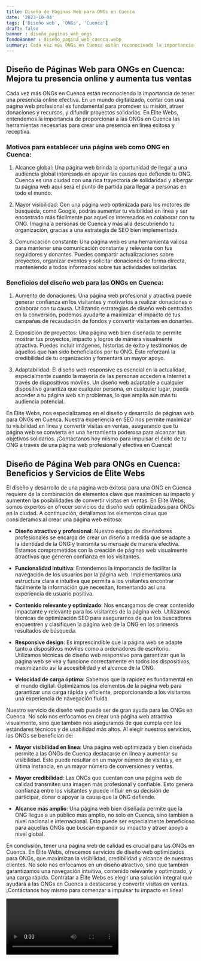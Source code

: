 ```yaml
---
title: Diseño de Páginas Web para ONGs en Cuenca
date: '2023-10-04'
tags: ['Diseño web', 'ONGs', 'Cuenca']
draft: false
banner : diseño_paginas_web_ongs
fondoBanner : diseño_pagina_web_cuenca.webp
summary: Cada vez más ONGs en Cuenca están reconociendo la importancia de tener una presencia online efectiva. En un mundo digitalizado, contar con una página web profesional es fundamental para promover su misión, atraer donaciones y recursos, y difundir proyectos solidarios. En Élite Webs, entendemos la importancia de proporcionar a las ONGs en Cuenca las herramientas necesarias para crear una presencia en línea exitosa y receptiva.
---
```


## Diseño de Páginas Web para ONGs en Cuenca: Mejora tu presencia online y aumenta tus ventas

Cada vez más ONGs en Cuenca están reconociendo la importancia de tener una presencia online efectiva. En un mundo digitalizado, contar con una página web profesional es fundamental para promover su misión, atraer donaciones y recursos, y difundir proyectos solidarios. En Élite Webs, entendemos la importancia de proporcionar a las ONGs en Cuenca las herramientas necesarias para crear una presencia en línea exitosa y receptiva.

### Motivos para establecer una página web como ONG en Cuenca:

1. Alcance global: Una página web brinda la oportunidad de llegar a una audiencia global interesada en apoyar las causas que defiende tu ONG. Cuenca es una ciudad con una rica trayectoria de solidaridad y albergar tu página web aquí será el punto de partida para llegar a personas en todo el mundo.

2. Mayor visibilidad: Con una página web optimizada para los motores de búsqueda, como Google, podrás aumentar tu visibilidad en línea y ser encontrado más fácilmente por aquellos interesados en colaborar con tu ONG. Imagina a personas de Cuenca y más allá descubriendo tu organización, gracias a una estrategia de SEO bien implementada.

3. Comunicación constante: Una página web es una herramienta valiosa para mantener una comunicación constante y relevante con tus seguidores y donantes. Puedes compartir actualizaciones sobre proyectos, organizar eventos y solicitar donaciones de forma directa, manteniendo a todos informados sobre tus actividades solidarias.

### Beneficios del diseño web para las ONGs en Cuenca:

1. Aumento de donaciones: Una página web profesional y atractiva puede generar confianza en los visitantes y motivarlos a realizar donaciones o colaborar con tu causa. Utilizando estrategias de diseño web centradas en la conversión, podemos ayudarte a maximizar el impacto de tus campañas de recaudación de fondos y convertir visitantes en donantes.

2. Exposición de proyectos: Una página web bien diseñada te permite mostrar tus proyectos, impacto y logros de manera visualmente atractiva. Puedes incluir imágenes, historias de éxito y testimonios de aquellos que han sido beneficiados por tu ONG. Esto reforzará la credibilidad de tu organización y fomentará un mayor apoyo.

3. Adaptabilidad: El diseño web responsive es esencial en la actualidad, especialmente cuando la mayoría de las personas acceden a Internet a través de dispositivos móviles. Un diseño web adaptable a cualquier dispositivo garantiza que cualquier persona, en cualquier lugar, pueda acceder a tu página web sin problemas, lo que amplía aún más tu audiencia potencial.

En Élite Webs, nos especializamos en el diseño y desarrollo de páginas web para ONGs en Cuenca. Nuestra experiencia en SEO nos permite maximizar tu visibilidad en línea y convertir visitas en ventas, asegurando que tu página web se convierta en una herramienta poderosa para alcanzar tus objetivos solidarios. ¡Contáctanos hoy mismo para impulsar el éxito de tu ONG a través de una página web profesional y efectiva en Cuenca!

<GifSeo />

<Cta />

## Diseño de Página Web para ONGs en Cuenca: Beneficios y Servicios de Élite Webs

El diseño y desarrollo de una página web exitosa para una ONG en Cuenca requiere de la combinación de elementos clave que maximicen su impacto y aumenten las posibilidades de convertir visitas en ventas. En Élite Webs, somos expertos en ofrecer servicios de diseño web optimizados para ONGs en la ciudad. A continuación, detallamos los elementos clave que consideramos al crear una página web exitosa:

- **Diseño atractivo y profesional**: Nuestro equipo de diseñadores profesionales se encarga de crear un diseño a medida que se adapte a la identidad de la ONG y transmita su mensaje de manera efectiva. Estamos comprometidos con la creación de páginas web visualmente atractivas que generen confianza en los visitantes.

- **Funcionalidad intuitiva**: Entendemos la importancia de facilitar la navegación de los usuarios por la página web. Implementamos una estructura clara e intuitiva que permita a los visitantes encontrar fácilmente la información que necesitan, fomentando así una experiencia de usuario positiva.

- **Contenido relevante y optimizado**: Nos encargamos de crear contenido impactante y relevante para los visitantes de la página web. Utilizamos técnicas de optimización SEO para asegurarnos de que los buscadores encuentren y clasifiquen la página web de la ONG en los primeros resultados de búsqueda.

- **Responsive design**: Es imprescindible que la página web se adapte tanto a dispositivos móviles como a ordenadores de escritorio. Utilizamos técnicas de diseño web responsivo para garantizar que la página web se vea y funcione correctamente en todos los dispositivos, maximizando así la accesibilidad y el alcance de la ONG.

- **Velocidad de carga óptima**: Sabemos que la rapidez es fundamental en el mundo digital. Optimizamos los elementos de la página web para garantizar una carga rápida y eficiente, proporcionando a los visitantes una experiencia de navegación fluida.

Nuestro servicio de diseño web puede ser de gran ayuda para las ONGs en Cuenca. No solo nos enfocamos en crear una página web atractiva visualmente, sino que también nos aseguramos de que cumpla con los estándares técnicos y de usabilidad más altos. Al elegir nuestros servicios, las ONGs se benefician de:

- **Mayor visibilidad en línea**: Una página web optimizada y bien diseñada permite a las ONGs de Cuenca destacarse en línea y aumentar su visibilidad. Esto puede resultar en un mayor número de visitas y, en última instancia, en un mayor número de conversiones y ventas.

- **Mayor credibilidad**: Las ONGs que cuentan con una página web de calidad transmiten una imagen más profesional y confiable. Esto genera confianza entre los visitantes y puede influir en su decisión de participar, donar o apoyar la causa que la ONG defiende.

- **Alcance más amplio**: Una página web bien diseñada permite que la ONG llegue a un público más amplio, no solo en Cuenca, sino también a nivel nacional e internacional. Esto puede ser especialmente beneficioso para aquellas ONGs que buscan expandir su impacto y atraer apoyo a nivel global.

En conclusión, tener una página web de calidad es crucial para las ONGs en Cuenca. En Élite Webs, ofrecemos servicios de diseño web optimizados para ONGs, que maximizan la visibilidad, credibilidad y alcance de nuestras clientes. No solo nos enfocamos en un diseño atractivo, sino que también garantizamos una navegación intuitiva, contenido relevante y optimizado, y una carga rápida. Contratar a Élite Webs es elegir una solución integral que ayudará a las ONGs en Cuenca a destacarse y convertir visitas en ventas. ¡Contáctanos hoy mismo para comenzar a impulsar tu impacto en línea!

<Video />

<CtaBot job='ONGs' city='Cuenca'/>

<Gmaps query='Cuenca+españa+maps' />
